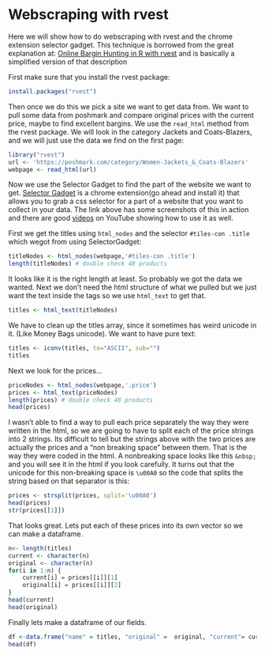 
# Webscraping with rvest

Here we will show how to do webscraping with rvest and the chrome extension selector gadget. This technique is borrowed from the great explanation at: [Online Bargin Hunting in R with rvest](https://jef.works/blog/2019/01/12/online-bargain-hunting-in-R-with-rvest/) and is basically a simplified version of that description

First make sure that you install the rvest package:

```r
install.packages("rvest")
```

Then once we do this we pick a site we want to get data from. We want to pull some data from poshmark and compare original prices with the current price, maybe to find excellent bargins. We use the `read_html` method from the rvest package. We will look in the category Jackets and Coats-Blazers, and we will just use the data we find on the first page: 

```r
library("rvest")
url <- 'https://poshmark.com/category/Women-Jackets_&_Coats-Blazers'
webpage <- read_html(url)
```

Now we use the Selector Gadget to find the part of the website we want to get. [Selector Gadget](https://chrome.google.com/webstore/detail/selectorgadget/mhjhnkcfbdhnjickkkdbjoemdmbfginb?hl=en) is a chrome extension(go ahead and install it) that allows you to grab a css selector for a part of a website that you want to collect in your data. The link above has some screenshots of this in action and there are good [videos](https://www.youtube.com/watch?v=oqNTfWrGdbk) on YouTube showing how to use it as well. 

First we get the titles using `html_nodes` and the selector `#tiles-con .title` which wegot from using SelectorGadget: 

```r
titleNodes <- html_nodes(webpage,'#tiles-con .title')
length(titleNodes) # double check 48 products
```

It looks like it is the right length at least. So probably we got the data we wanted. Next we don't need the html structure of what we pulled but we just want the text inside the tags so we use `html_text` to get that.

```r
titles <- html_text(titleNodes)
```
We have to clean up the titles array, since it sometimes has weird unicode in it. (Like Money Bags unicode). We want to have pure text:

```r
titles <- iconv(titles, to="ASCII", sub="")
titles
```
Next we look for the prices...

```r
priceNodes <- html_nodes(webpage,'.price')
prices <- html_text(priceNodes)
length(prices) # double check 48 products
head(prices)
```

I wasn't able to find a way to pull each price separately the way they were written in the html, so we are going to have to split each of the price strings into 2 strings. Its difficult to tell but the strings above with the two prices are actually the prices and a "non breaking space" between them. That is the way they were coded in the html. A nonbreaking space looks like this `&nbsp;` and you will see it in the html if you look carefully. It turns out that the unicode for this non-breaking space is `\u00A0` so the code that splits the string based on that separator is this: 

```r
prices <- strsplit(prices, split='\u00A0')
head(prices)
str(prices[[1]])
```

That looks great. Lets put each of these prices into its own vector so we can make a dataframe. 

```r
n<- length(titles)
current <- character(n)
original <- character(n)
for(i in 1:n) {
    current[i] = prices[[i]][1]
    original[i] = prices[[i]][2]
}
head(current)
head(original)
```

Finally lets make a dataframe of our fields.  
```r
df <-data.frame("name" = titles, "original" =  original, "current"= current)
head(df)
```

